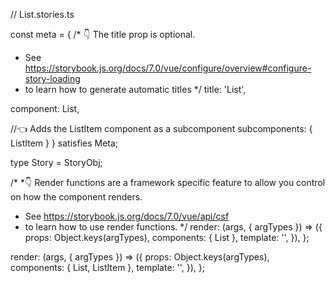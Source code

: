 // List.stories.ts



const meta = {
  /* 👇 The title prop is optional.
   * See https://storybook.js.org/docs/7.0/vue/configure/overview#configure-story-loading
   * to learn how to generate automatic titles
   */
  title: 'List',

  component: List,

  //👈 Adds the ListItem component as a subcomponent
  subcomponents: { ListItem }
} satisfies Meta<typeof List>;

type Story = StoryObj<typeof List>;

/*
 *👇 Render functions are a framework specific feature to allow you control on how the component renders.
 * See https://storybook.js.org/docs/7.0/vue/api/csf
 * to learn how to use render functions.
 */
  render: (args, { argTypes }) => ({
    props: Object.keys(argTypes),
    components: { List },
    template: '<List v-bind="$props"/>',
  }),
};

  render: (args, { argTypes }) => ({
    props: Object.keys(argTypes),
    components: { List, ListItem },
    template: '<List v-bind="$props"><ListItem /></List>',
  }),
};
